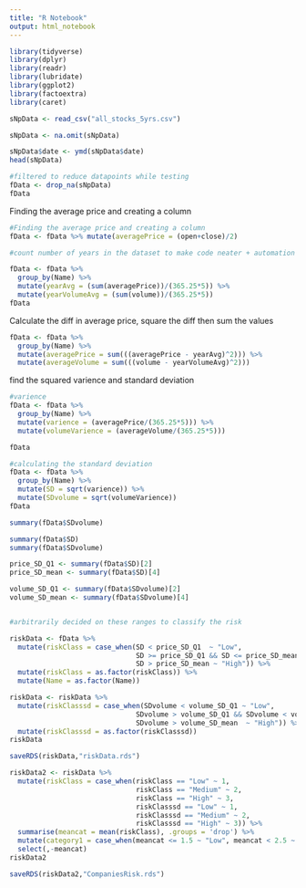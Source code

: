```yaml
---
title: "R Notebook"
output: html_notebook
---
```


```r
library(tidyverse)
library(dplyr)
library(readr)
library(lubridate)
library(ggplot2)
library(factoextra)
library(caret)
```


```r
sNpData <- read_csv("all_stocks_5yrs.csv")

sNpData <- na.omit(sNpData)
```

```r

sNpData$date <- ymd(sNpData$date)
head(sNpData)
```

```r
#filtered to reduce datapoints while testing
fData <- drop_na(sNpData) 
fData
```
Finding the average price and creating a column
```r
#Finding the average price and creating a column
fData <- fData %>% mutate(averagePrice = (open+close)/2)

#count number of years in the dataset to make code neater + automation

fData <- fData %>% 
  group_by(Name) %>% 
  mutate(yearAvg = (sum(averagePrice))/(365.25*5)) %>% 
  mutate(yearVolumeAvg = (sum(volume))/(365.25*5))
fData

```

Calculate the diff in average price, square the diff then sum the values
```r
fData <- fData %>% 
  group_by(Name) %>% 
  mutate(averagePrice = sum(((averagePrice - yearAvg)^2))) %>% 
  mutate(averageVolume = sum(((volume - yearVolumeAvg)^2)))
```
find the squared varience and standard deviation

```r
#varience 
fData <- fData %>% 
  group_by(Name) %>% 
  mutate(varience = (averagePrice/(365.25*5))) %>% 
  mutate(volumeVarience = (averageVolume/(365.25*5)))

fData

#calculating the standard deviation
fData <- fData %>% 
  group_by(Name) %>% 
  mutate(SD = sqrt(varience)) %>% 
  mutate(SDvolume = sqrt(volumeVarience))
fData

summary(fData$SDvolume)
```


```r
summary(fData$SD)
summary(fData$SDvolume)

price_SD_Q1 <- summary(fData$SD)[2]
price_SD_mean <- summary(fData$SD)[4]

volume_SD_Q1 <- summary(fData$SDvolume)[2]
volume_SD_mean <- summary(fData$SDvolume)[4]


#arbitrarily decided on these ranges to classify the risk

riskData <- fData %>% 
  mutate(riskClass = case_when(SD < price_SD_Q1  ~ "Low",
                               SD >= price_SD_Q1 && SD <= price_SD_mean ~ "Medium",
                               SD > price_SD_mean ~ "High")) %>% 
  mutate(riskClass = as.factor(riskClass)) %>% 
  mutate(Name = as.factor(Name))

riskData <- riskData %>%
  mutate(riskClasssd = case_when(SDvolume < volume_SD_Q1 ~ "Low",
                               SDvolume > volume_SD_Q1 && SDvolume < volume_SD_mean ~ "Medium",
                               SDvolume > volume_SD_mean  ~ "High")) %>%
  mutate(riskClasssd = as.factor(riskClasssd))
riskData

saveRDS(riskData,"riskData.rds")

riskData2 <- riskData %>% 
  mutate(riskClass = case_when(riskClass == "Low" ~ 1,
                               riskClass == "Medium" ~ 2,
                               riskClass == "High" ~ 3,
                               riskClasssd == "Low" ~ 1,
                               riskClasssd == "Medium" ~ 2,
                               riskClasssd == "High" ~ 3)) %>% 
  summarise(meancat = mean(riskClass), .groups = 'drop') %>% 
  mutate(category1 = case_when(meancat <= 1.5 ~ "Low", meancat < 2.5 ~ "Medium", meancat >= 2.5 ~ "High")) %>% 
  select(,-meancat)
riskData2

saveRDS(riskData2,"CompaniesRisk.rds")

```





